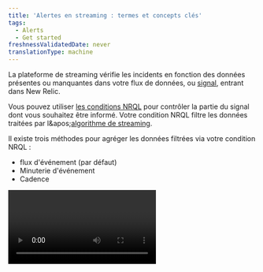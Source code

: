 ```yaml
---
title: 'Alertes en streaming : termes et concepts clés'
tags:
  - Alerts
  - Get started
freshnessValidatedDate: never
translationType: machine
---
```


La plateforme de streaming <InlinePopover type="alerts" />vérifie les incidents en fonction des données présentes ou manquantes dans votre flux de données, ou [signal](/docs/using-new-relic/welcome-new-relic/get-started/glossary#signal), entrant dans New Relic.

Vous pouvez utiliser [les conditions NRQL](/docs/alerts-applied-intelligence/new-relic-alerts/alert-conditions/create-nrql-alert-conditions/) pour contrôler la partie du signal dont vous souhaitez être informé. Votre condition NRQL filtre les données traitées par l&amp;apos;[algorithme de streaming](/docs/using-new-relic/welcome-new-relic/get-started/glossary#streaming-algorithm).

Il existe trois méthodes pour agréger les données filtrées via votre condition NRQL :

* flux d&apos;événement (par défaut)
* Minuterie d&apos;événement
* Cadence

<Video type="wistia" id="n6nei987ln" />

<figcaption>
  Cette courte vidéo décrit la méthode des trois agrégations (5:31).
</figcaption>

<CollapserGroup>
  <Collapser className="freq-link" id="flowchart" title="Choisissez votre méthode d'agrégation">
    <img title="Choose your aggregation method." alt="A flowchart image that helps you decide what aggregation method you should use." src="/images/accounts_diagram_streaming-alerts-aggregation-flowchart.webp" />

    <figcaption>
      Si vos données arrivent de manière cohérente et prévisible, utilisez <DNT>**event flow**</DNT>. Si vos données arrivent de manière incohérente et imprévisible, utilisez <DNT>**event timer**</DNT>.
    </figcaption>
  </Collapser>
</CollapserGroup>

## Pourquoi c&apos;est important [#why]

Comprendre le fonctionnement des alertes en streaming vous aidera à affiner vos conditions NRQL pour être informé de ce qui est important pour vous.

<img title="A diagram that demonstrates how data is streamed into New Relic." alt="A diagram that demonstrates how data is streamed into New Relic." src="/images/accounts_diagram_streaming-alerts.webp" />

<figcaption>
  Seules les données correspondant aux conditions de la clause NRQL WHERE font l&apos;objet d&apos;alertes. Pour plus de détails sur chaque étape du processus, consultez [Processus et descriptions des alertes en streaming](#streaming-table).
</figcaption>

Lorsque les données circulent dans New Relic, elles sont filtrées par la condition NRQL. Avant que les données ne soient évaluées, elles doivent répondre aux critères définis par la [clause `WHERE` de la requête NRQL](/docs/query-your-data/nrql-new-relic-query-language/get-started/nrql-syntax-clauses-functions#sel-where). Au lieu d&amp;apos;évaluer immédiatement ces données en cas d&amp;apos;incident, la condition d&amp;apos;alerte NRQL collecte les données sur une période de temps appelée fenêtre d&amp;apos;agrégation. Un délai/minuterie supplémentaire permet aux points de données plus lents d&amp;apos;arriver avant que la fenêtre ne soit agrégée.

Une fois le délai/la temporisation écoulé, New Relic regroupe les données en un seul point de données. Les alertes comparent ensuite le point de données aux critères de seuil de la condition pour déterminer si un incident doit être ouvert.

Même si un point de données répond aux critères d’un incident, il se peut qu’un incident ne soit pas ouvert. Un incident n&apos;est ouvert que lorsque les points de données répondent systématiquement aux critères de seuil sur une période donnée. Il s&apos;agit de la durée seuil. Si les points de données dépassent la durée totale du seuil, nous vous enverrons une notification en fonction de vos paramètres de politique.

Tous ces délais configurables vous donnent plus de contrôle sur la manière dont vous recevez des alertes sur les données sporadiques et manquantes.

## Processus et descriptions des alertes en streaming [#streaming-table]

<table class="alternate">
  <thead>
    <tr>
      <th style={{ width: "200px" }}>
        Processus
      </th>

      <th>
        <DNT>
          **Description**
        </DNT>
      </th>
    </tr>
  </thead>

  <tbody>
    <tr>
      <td>
        données de streaming
      </td>

      <td>
        Toutes les données entrant dans New Relic.
      </td>
    </tr>

    <tr>
      <td>
        Clause WHERE
      </td>

      <td>
        Filtre toutes les données de streaming entrantes. Nous monitorons uniquement les alertes sur les données qui passent à travers ce filtre.
      </td>
    </tr>

    <tr>
      <td>
        Méthodes d&apos;agrégation
      </td>

      <td>
        L&apos;une des trois méthodes qui contrôlent la manière dont les données sont collectées avant d&apos;être évaluées.

        Ils sont:

        * flux d&apos;événements (par défaut)
        * Minuterie d&apos;événement
        * Cadence
      </td>
    </tr>

    <tr>
      <td>
        Fenêtre d&apos;agrégation
      </td>

      <td>
        Les données dont l’horodatage se situe dans cette fenêtre seront agrégées puis évaluées.
      </td>
    </tr>

    <tr>
      <td>
        Fenêtres coulissantes
      </td>

      <td>
        Lorsqu&apos;elle est activée, cette option provoque le chevauchement des fenêtres d&apos;agrégation, créant ainsi des graphiques plus fluides.

        Utilisez la durée des fenêtres coulissantes pour définir la durée pendant laquelle vos fenêtres d’agrégation se chevauchent.
      </td>
    </tr>

    <tr>
      <td>
        Retard/minuterie
      </td>

      <td>
        Un délai pour garantir que tous les points de données sont arrivés dans la fenêtre d&apos;agrégation avant que l&apos;agrégation ne se produise.
      </td>
    </tr>

    <tr>
      <td>
        Données agrégées
      </td>

      <td>
        Les données de la fenêtre agrégée sont réduites à un seul point de données pour l’évaluation de l’alerte.
      </td>
    </tr>

    <tr>
      <td>
        Évaluation
      </td>

      <td>
        Le point de données est évalué par la condition NRQL, qui est déclenchée par chaque point de données agrégé entrant.
      </td>
    </tr>

    <tr>
      <td>
        Durée du seuil
      </td>

      <td>
        Une durée spécifique qui détermine si un incident est créé. Si votre condition NRQL spécifiée répond aux critères de seuil pendant la durée du seuil, un incident se produit.

        Lorsqu&apos;un point de données manque de données, une valeur personnalisée est insérée pour combler le vide.
      </td>
    </tr>
  </tbody>
</table>

## Choisissez votre méthode d&apos;agrégation [#aggregation-methods]

Vous pouvez choisir entre trois méthodes d’agrégation différentes, en fonction de vos besoins.

[Le flux d&apos;événement](#event-flow) (par défaut) fonctionne mieux pour les données qui arrivent fréquemment et généralement dans l&amp;apos;ordre.

[Le minuteur d&apos;événement](#event-timer) fonctionne mieux pour les données qui arrivent rarement par lots, telles que les données cloud d&amp;apos;intégration ou les logs des erreurs peu fréquentes.

[Cadence](#cadence) est notre méthode d&amp;apos;agrégation originale et inférieure. Il regroupe les données sur des intervalles de temps spécifiques détectés par l&amp;apos;horloge interne de New Relic, quel que soit l&amp;apos;horodatage des données.

Voici une courte vidéo (5:35 minutes) expliquant les méthodes d&apos;agrégation :

<Video id="jJ51qq3JGUI" type="youtube" />

## Déroulement de l&apos;événement [#event-flow]

Le flux d&apos;événements agrège une fenêtre de données lorsque le premier point de données arrive dans une fenêtre ultérieure. Le délai personnalisé définit les données de fenêtre suivantes qui commenceront à se remplir pour déclencher l&apos;agrégation de la fenêtre actuelle. Un délai personnalisé fournit un délai supplémentaire pour que les données arrivent. Ces heures sont basées sur l&apos;horodatage des données et non sur l&apos;horloge de New Relic.

Par exemple, supposons que vous monitoring l&apos;utilisation du processeur dans des fenêtres de durée d&apos;une minute et un délai de 3 minutes.

Lorsqu&apos;un point de données d&apos;utilisation du processeur arrive avec un horaire compris entre 12h00 et 12h01, le flux d&apos;événements n&apos;agrégera pas cette fenêtre jusqu&apos;à ce qu&apos;un point de données apparaisse avec un horaire compris entre 12h04 et 12h05. Lorsque le flux d&apos;événements reçoit le premier point de données avec un horodatage de 12h04 ou plus tard, il envoie les données de 12h00 à 12h01 à agréger.

<Callout variant="caution">
  Si vous prévoyez que vos points de données arriveront à plus de 65 minutes d&apos;intervalle, veuillez utiliser la méthode du minuteur d&apos;événement décrite ci-dessous.
</Callout>

## Minuterie d&apos;événement [#event-timer]

Comme le flux d&apos;événements, le minuteur d&apos;événements agrégera uniquement les données d&apos;une fenêtre donnée lorsque les données arriveront pour cette fenêtre. Lorsqu&apos;un point de données arrive pour une fenêtre d&apos;agrégation, un minuteur dédié à cette fenêtre commence le compte à rebours. Si aucune autre donnée n’arrive avant la fin du compte à rebours, les données de cette fenêtre sont agrégées. Si davantage de points de données arrivent avant que le compte à rebours du minuteur ne soit terminé, le minuteur est réinitialisé.

Par exemple, supposons que vous monitoring des données CloudWatch qui arrivent assez rarement. Vous utilisez une durée de fenêtre de 1 minute et une minuterie de 3 minutes.

Lorsqu&apos;un point de données CloudWatch arrive avec un horodatage compris entre 12h00 et 12h01, le compte à rebours commence. Si aucun autre point de données n&apos;apparaît pour cette fenêtre 12h00-12h01, la fenêtre sera agrégée 3 minutes plus tard.

Si un nouveau point de données avec un horodatage compris entre 12h00 et 12h01 arrive, le minuteur se réinitialise. Il continue de se réinitialiser chaque fois que de nouveaux points de données arrivent pour cette fenêtre. La fenêtre ne sera pas envoyée pour agrégation tant que le minuteur n&apos;atteindra pas 0.

Si le délai d&apos;un point de données ultérieur s&apos;écoule avant un point de données antérieur, la méthode du délai d&apos;événement attend que le délai antérieur s&apos;écoule avant d&apos;agréger le point de données ultérieur.

Pour de meilleurs résultats, assurez-vous que votre minuterie est égale ou supérieure à la durée de votre fenêtre. Si le délai est inférieur à la durée de votre fenêtre et que votre flux de données est incohérent, vos données peuvent être évaluées avant l&apos;arrivée de tous vos points de données. Cela pourrait entraîner une notification erronée.

## Cadence [#cadence]

Nous vous recommandons d’utiliser l’une des deux autres méthodes.

Cadence est notre ancienne méthode d&apos;agrégation de streaming. Cette méthode utilise l&apos;horloge temps de New Relic pour déterminer quand les données sont agrégées et évaluées. Il ne prend pas en compte l&apos;horaire des points de données au fur et à mesure de leur arrivée.

## Outils d&apos;alertes en streaming [#tools]

Les alertes en streaming fournissent un ensemble d&apos;outils pour vous donner un meilleur contrôle sur la manière dont vos données sont agrégées avant d&apos;être évaluées afin de réduire les notifications incorrectes que vous recevez. Ils sont:

* Durée de la fenêtre
* Retard/minuterie
* Détection de perte de signal
* Comblement des lacunes

<Callout variant="tip">
  Cet article couvre ces outils à un niveau conceptuel. Vous trouverez des instructions directes sur la façon d&apos;utiliser ces outils dans [Créer une condition d&apos;alerte NRQL ](/docs/alerts-applied-intelligence/new-relic-alerts/alert-conditions/create-nrql-alert-conditions).
</Callout>

### Durée de la fenêtre [#window-duration]

Afin de rendre la détection de perte de signal plus efficace et de réduire les notifications inutiles, vous pouvez personnaliser les fenêtres d&apos;agrégation en fonction de la durée dont vous avez besoin.

Une [fenêtre d’agrégation](/docs/using-new-relic/welcome-new-relic/get-started/glossary#aggregation-window) est un bloc de temps spécifique. Nous rassemblons des points de données dans une fenêtre d’agrégation, avant d’évaluer les données. Une fenêtre d&amp;apos;agrégation plus longue peut lisser les données, car un point de données de valeur hors norme aura plus de points de données avec lesquels être agrégé, ce qui lui donnera moins d&amp;apos;influence sur le point de données agrégé envoyé pour évaluation. Lorsqu&amp;apos;un point de données arrive, son horodatage est utilisé pour le placer dans la fenêtre d&amp;apos;agrégation appropriée.

Vous pouvez définir votre fenêtre d&apos;agrégation sur une valeur comprise entre <DNT>**30 seconds**</DNT> et <DNT>**6 hours**</DNT>. La valeur par défaut est <DNT>**1 minute**</DNT>.

### Retard/minuterie [#delay-timer]

Le paramètre de délai/minuterie contrôle la durée pendant laquelle la condition doit attendre avant d&apos;agréger les données dans la fenêtre d&apos;agrégation.

Les méthodes de flux et de cadence d&apos;événements utilisent le délai. Le minuteur d&apos;événement utilise un minuteur.

Le délai par défaut est <DNT>**2 minutes**</DNT>. La valeur par défaut du minuteur est <DNT>**1 minute**</DNT>, sa valeur minimale est <DNT>**5 seconds**</DNT> et sa valeur maximale est <DNT>**20 minutes**</DNT>.

### Détection de perte de signal [#signal-loss]

La perte de signal se produit lorsqu&apos;aucune donnée ne correspond à la condition NRQL sur une période de temps spécifique. Une perte de signal est causée par différentes choses. La clause `WHERE` de votre requête NRQL peut filtrer les données avant qu&amp;apos;elles ne soient évaluées en cas d&amp;apos;incident. Cela peut également signifier qu&amp;apos;un service ou une entité est hors ligne ou qu&amp;apos;une tâche périodique n&amp;apos;a pas pu être exécutée et qu&amp;apos;aucune donnée n&amp;apos;est envoyée à New Relic.

Afin d&apos;éviter toute notification inutile, vous pouvez choisir le temps d&apos;attente avant d&apos;être averti en cas d&apos;incident de perte de signal. Vous pouvez utiliser la détection de perte de signal pour ouvrir un incident et être averti lorsqu&apos;un signal est perdu. Alternativement, vous pouvez utiliser une perte de signal pour fermer un incident pour des services éphémères ou des données sporadiques, telles que le nombre d&apos;erreurs.

### Comblement des lacunes [#gap-filling]

Le remplissage des lacunes vous permet de personnaliser les valeurs à utiliser lorsque vos signaux ne contiennent aucune donnée. Vous pouvez combler les lacunes dans vos flux de données avec la dernière valeur reçue, une valeur statique, ou bien ne rien faire et laisser le vide là. La valeur par défaut est `None`.

Les lacunes dans les données de streaming peuvent être causées par des problèmes de réseau ou d&apos;hôte, un signal peut être clairsemé ou certains signaux, tels que le nombre d&apos;erreurs, peuvent uniquement contenir des données lorsque quelque chose ne va pas. En comblant les lacunes avec des valeurs connues, le processus d’évaluation des alertes peut traiter ces lacunes et déterminer comment elles devraient affecter l’évaluation de la perte du signal.

<Callout variant="tip">
  Le système d’alertes comble les lacunes dans les signaux signalés activement. Cet historique de signal est supprimé après 2 heures d&apos;inactivité. Pour combler les lacunes, les points de données reçus après cette période d&apos;inactivité sont traités comme de nouveaux signaux.

  Pour en savoir plus sur la perte de signal et le remplissage des espaces, consultez [cette publication du forum d&apos;assistance](https://discuss.newrelic.com/t/relic-solution-how-can-i-figure-out-when-to-use-gap-filling-and-loss-of-signal/120401).
</Callout>